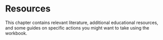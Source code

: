 # Resources

This chapter contains relevant literature, additional educational resources, and some guides on specific actions you might want to take using the workbook. 
